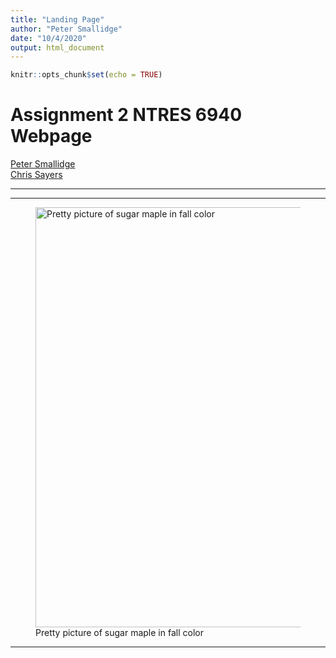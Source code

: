 ```yaml
---
title: "Landing Page"
author: "Peter Smallidge"
date: "10/4/2020"
output: html_document
---
```


```r
knitr::opts_chunk$set(echo = TRUE)
```

# Assignment 2 NTRES 6940 Webpage  

[Peter Smallidge](https://github.com/peter-smallidge)  
[Chris Sayers](https://github.com/csayers2) 

___
___  

![Pretty picture of sugar maple in fall color](https://i.pinimg.com/236x/fa/1a/8a/fa1a8a296b783d7eccb17e71b9415d89.jpg){#id .class width=5in height=7in}  

___

